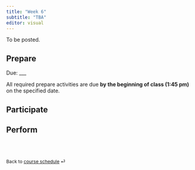 ```yaml
---
title: "Week 6"
subtitle: "TBA"
editor: visual
---
```


::: callout-important
:::

To be posted.

## Prepare

Due: \_\_\_

All required prepare activities are due **by the beginning of class (1:45 pm)** on the specified date.

## Participate

## Perform

<br><br>

::: {style="font-size: 0.875em;"}
Back to [course schedule](/ "Course schedule") ⏎
:::
